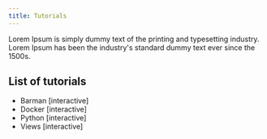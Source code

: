 ```yaml
---
title: Tutorials
---
```


Lorem Ipsum is simply dummy text of the printing and typesetting industry. Lorem Ipsum has been the industry's standard dummy text ever since the 1500s.

## List of tutorials

- Barman [interactive]
- Docker [interactive]
- Python [interactive]
- Views [interactive]